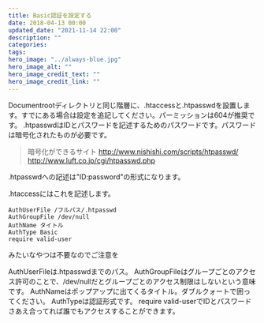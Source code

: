 ```yaml
---
title: Basic認証を設定する
date: 2018-04-13 00:00
updated_date: "2021-11-14 22:00"
description: ""
categories:
tags:
hero_image: "../always-blue.jpg"
hero_image_alt: ""
hero_image_credit_text: ""
hero_image_credit_link: ""
---
```

Documentrootディレクトリと同じ階層に、.htaccessと.htpasswdを設置します。すでにある場合は設定を追記してください。パーミッションは604が推奨です。
.htpasswdはIDとパスワードを記述するためのパスワードです。パスワードは暗号化されたものが必要です。

>暗号化ができるサイト
http://www.nishishi.com/scripts/htpasswd/
http://www.luft.co.jp/cgi/htpasswd.php

.htpasswdへの記述は"ID:password"の形式になります。

.htaccessにはこれを記述します。

```
AuthUserFile /フルパス/.htpasswd
AuthGroupFile /dev/null
AuthName タイトル
AuthType Basic
require valid-user
```

みたいなやつは不要なのでご注意を

AuthUserFileは.htpasswdまでのパス。
AuthGroupFileはグループごとのアクセス許可のことで、/dev/nullだとグループごとのアクセス制限はしないという意味です。
AuthNameはポップアップに出てくるタイトル。ダブルクォートで囲ってください。
AuthTypeは認証形式です。
require valid-userでIDとパスワードさあえ合ってれば誰でもアクセスすることができます。
